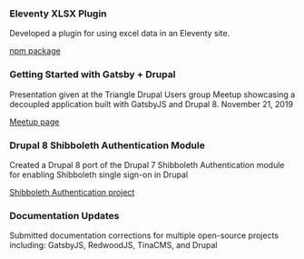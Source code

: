 ### Eleventy XLSX Plugin

Developed a plugin for using excel data in an Eleventy site.

[npm package](https://www.npmjs.com/package/eleventy-plugin-xlsx)

### Getting Started with Gatsby + Drupal

Presentation given at the Triangle Drupal Users group Meetup showcasing a
decoupled application built with GatsbyJS and Drupal 8. <time dateTime="2019-11-21">November 21, 2019</time>

[Meetup page](https://www.meetup.com/TriDUG/events/twctrlyzpblc/)

### Drupal 8 Shibboleth Authentication Module

Created a Drupal 8 port of the Drupal 7 Shibboleth Authentication module for
enabling Shibboleth single sign-on in Drupal

[Shibboleth Authentication project](https://www.drupal.org/project/shib_auth)

### Documentation Updates

Submitted documentation corrections for multiple open-source projects including:
GatsbyJS, RedwoodJS, TinaCMS, and Drupal

